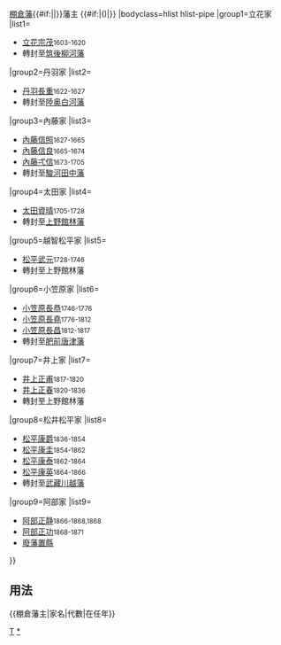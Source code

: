 {{Navbox
|name=棚倉藩主
|title={{#if:{{{1|}}}|{{{1|}}}|}}[[棚倉藩]]{{#if:{{{2|}}}|{{{2|}}}|}}藩主 {{#if:{{{3|}}}|({{{3|}}})|}}
|bodyclass=hlist hlist-pipe
|group1=立花家
|list1=
*[[立花宗茂]]<small>1603-1620</small>
*轉封至[[筑後國|筑後]][[柳河藩]]
|group2=丹羽家
|list2=
*[[丹羽長重]]<small>1622-1627</small>
*轉封至[[陸奥國|陸奥]][[白河藩]]
|group3=內藤家
|list3=
*[[內藤信照]]<small>1627-1665</small>
*[[內藤信良]]<small>1665-1674</small>
*[[內藤弌信]]<small>1673-1705</small>
*轉封至[[駿河國|駿河]][[田中藩]]
|group4=太田家
|list4=
*[[太田資晴]]<small>1705-1728</small>
*轉封至[[上野國|上野]][[館林藩]]
|group5=越智松平家
|list5=
*[[松平武元]]<small>1728-1746</small>
*轉封至上野館林藩
|group6=小笠原家
|list6=
*[[小笠原長恭]]<small>1746-1776</small>
*[[小笠原長堯]]<small>1776-1812</small>
*[[小笠原長昌]]<small>1812-1817</small>
*轉封至[[肥前國|肥前]][[唐津藩]]
|group7=井上家
|list7=
*[[井上正甫]]<small>1817-1820</small>
*[[井上正春]]<small>1820-1836</small>
*轉封至上野館林藩
|group8=松井松平家
|list8=
*[[松平康爵]]<small>1836-1854</small>
*[[松平康圭]]<small>1854-1862</small>
*[[松平康泰]]<small>1862-1864</small>
*[[松平康英]]<small>1864-1866</small>
*轉封至[[武藏國|武藏]][[川越藩]]
|group9=阿部家
|list9=
*[[阿部正静]]<small>1866-1868,1868</small>
*[[阿部正功]]<small>1868-1871</small>
*[[廢藩置縣]]
}}<noinclude>

== 用法 ==
<nowiki>{{棚倉藩主|家名|代數|在任年}}</nowiki>
[[Category:歷代藩主模板|T]]
[[Category:棚倉藩主|*]]
</noinclude>
